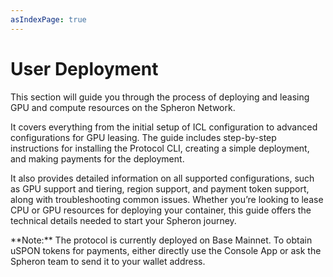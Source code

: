 ```yaml
---
asIndexPage: true
---
```



# User Deployment

This section will guide you through the process of deploying and leasing GPU and compute resources on the Spheron Network.

It covers everything from the initial setup of ICL configuration to advanced configurations for GPU leasing. The guide includes step-by-step instructions for installing the Protocol CLI, creating a simple deployment, and making payments for the deployment.

It also provides detailed information on all supported configurations, such as GPU support and tiering, region support, and payment token support, along with troubleshooting common issues. Whether you’re looking to lease CPU or GPU resources for deploying your container, this guide offers the technical details needed to start your Spheron journey.

<Callout type="info">
**Note:** The protocol is currently deployed on Base Mainnet. To obtain uSPON tokens for payments, either directly use the Console App or ask the Spheron team to send it to your wallet address.
</Callout>

<UserGuide />